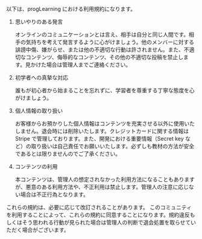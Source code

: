 
以下は、progLearning における利用規約になります。

1. 思いやりのある発言

   オンラインのコミュニケーションとは言え、相手は自分と同じ人間です。相手の気持ちを考えて発言するように心がけましょう。他のメンバーに対する誹謗中傷、嫌がらせ、または他の不適切な行動は許されません。また、不適切なコンテンツ、侮辱的なコンテンツ、その他の不適切な投稿を禁止します。見かけた場合は管理人までご連絡ください。

2. 初学者への真摯な対応

   誰もが初心者から始まることを忘れずに、学習者を尊重する丁寧な態度を心がけましょう。

3. 個人情報の取り扱い

   お客様からお預かりした個人情報はコンテンツを充実させる以外に使用いたしません。退会時には削除いたします。クレジットカードに関する情報は Stripe で管理しております。また、開発における重要情報（Secret key など）の取り扱いは自己責任でお願いいたします。必ずしも教材の方法が安全であるとは限りませんのでご了承ください。

4. コンテンツの利用

   本コンテンツは、管理人の想定されなかった利用方法になることもありますが、悪意のある利用方法や、不正利用は禁止します。管理人の注意に応じない場合は不正行為となります。

これらの規約は、必要に応じて改訂されることがあります。 このコミュニティを利用することによって、これらの規約に同意することになります。規約違反もしくはそう思われる行動が見られた場合は管理人の判断で退会処置を取らせていただく場合がございます。


>
